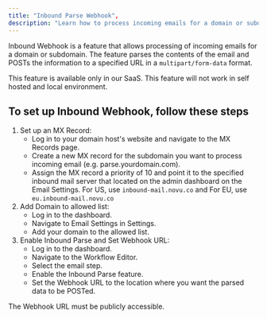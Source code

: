 ```yaml
---
title: "Inbound Parse Webhook",
description: "Learn how to process incoming emails for a domain or subdomain"
---
```


Inbound Webhook is a feature that allows processing of incoming emails for a domain or subdomain. The feature parses the contents of the email and POSTs the information to a specified URL in a `multipart/form-data` format.

<Note>
  This feature is available only in our SaaS. This feature will not work in self
  hosted and local environment.
</Note>

## To set up Inbound Webhook, follow these steps

1. Set up an MX Record:
   - Log in to your domain host's website and navigate to the MX Records page.
   - Create a new MX record for the subdomain you want to process incoming email (e.g. parse.yourdomain.com).
   - Assign the MX record a priority of 10 and point it to the specified inbound mail server that located on the admin dashboard on the Email Settings.
     <Info>
       For US, use `inbound-mail.novu.co` and For EU, use
       `eu.inbound-mail.novu.co`
     </Info>
2. Add Domain to allowed list:
   - Log in to the dashboard.
   - Navigate to Email Settings in Settings.
   - Add your domain to the allowed list.
3. Enable Inbound Parse and Set Webhook URL:
   - Log in to the dashboard.
   - Navigate to the Workflow Editor.
   - Select the email step.
   - Enable the Inbound Parse feature.
   - Set the Webhook URL to the location where you want the parsed data to be POSTed.

<Note>The Webhook URL must be publicly accessible.</Note>
